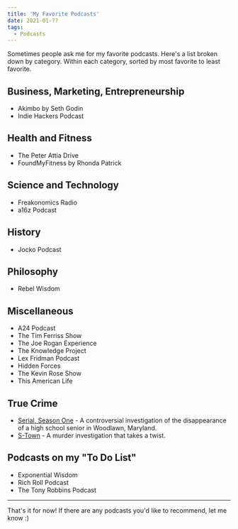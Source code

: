 ```yaml
---
title: 'My Favorite Podcasts'
date: 2021-01-??
tags:
  - Podcasts
---
```


Sometimes people ask me for my favorite podcasts. Here's a list broken down by category. Within each category, sorted by most favorite to least favorite.

## Business, Marketing, Entrepreneurship

- Akimbo by Seth Godin
- Indie Hackers Podcast

## Health and Fitness

- The Peter Attia Drive
- FoundMyFitness by Rhonda Patrick

## Science and Technology

- Freakonomics Radio
- a16z Podcast

## History

- Jocko Podcast

## Philosophy

- Rebel Wisdom

## Miscellaneous

- A24 Podcast
- The Tim Ferriss Show
- The Joe Rogan Experience
- The Knowledge Project
- Lex Fridman Podcast
- Hidden Forces
- The Kevin Rose Show
- This American Life

## True Crime

- [Serial, Season One](https://serialpodcast.org/season-one) - A controversial investigation of the disappearance of a high school senior in Woodlawn, Maryland.
- [S-Town](https://stownpodcast.org/) - A murder investigation that takes a twist.

## Podcasts on my "To Do List"

- Exponential Wisdom
- Rich Roll Podcast
- The Tony Robbins Podcast

<hr />

That's it for now! If there are any podcasts you'd like to recommend, let me know :) 